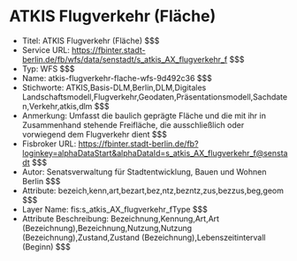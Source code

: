# ATKIS Flugverkehr (Fläche)
- Titel: ATKIS Flugverkehr (Fläche) $$$
- Service URL: https://fbinter.stadt-berlin.de/fb/wfs/data/senstadt/s_atkis_AX_flugverkehr_f $$$
- Typ: WFS $$$
- Name: atkis-flugverkehr-flache-wfs-9d492c36 $$$
- Stichworte: ATKIS,Basis-DLM,Berlin,DLM,Digitales Landschaftsmodell,Flugverkehr,Geodaten,Präsentationsmodell,Sachdaten,Verkehr,atkis,dlm $$$
- Anmerkung: Umfasst die baulich geprägte Fläche und die mit ihr in Zusammenhand stehende Freifläche, die ausschließlich oder vorwiegend dem Flugverkehr dient $$$
- Fisbroker URL: https://fbinter.stadt-berlin.de/fb?loginkey=alphaDataStart&alphaDataId=s_atkis_AX_flugverkehr_f@senstadt $$$
- Autor: Senatsverwaltung für Stadtentwicklung, Bauen und Wohnen Berlin $$$
- Attribute: bezeich,kenn,art,bezart,bez,ntz,bezntz,zus,bezzus,beg,geom $$$
- Layer Name: fis:s_atkis_AX_flugverkehr_fType $$$
- Attribute Beschreibung: Bezeichnung,Kennung,Art,Art (Bezeichnung),Bezeichnung,Nutzung,Nutzung (Bezeichnung),Zustand,Zustand (Bezeichnung),Lebenszeitintervall (Beginn) $$$
